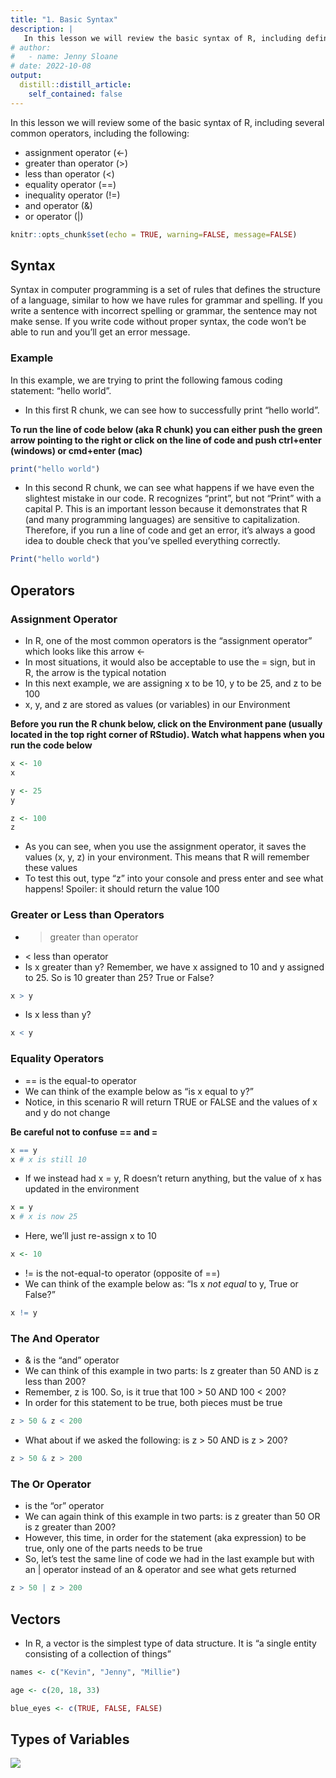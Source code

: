 ```yaml
---
title: "1. Basic Syntax"
description: |
   In this lesson we will review the basic syntax of R, including defining several common operators.
# author:
#   - name: Jenny Sloane
# date: 2022-10-08
output:
  distill::distill_article:
    self_contained: false
---
```



In this lesson we will review some of the basic syntax of R, including several common operators, including the following:

- assignment operator (<-)
- greater than operator (>)
- less than operator (<)
- equality operator (==) 
- inequality operator (!=)
- and operator (&)
- or operator (|)


```r
knitr::opts_chunk$set(echo = TRUE, warning=FALSE, message=FALSE)
```

## Syntax 

Syntax in computer programming is a set of rules that defines the structure of a language, similar to how we have rules for grammar and spelling. If you write a sentence with incorrect spelling or grammar, the sentence may not make sense. If you write code without proper syntax, the code won't be able to run and you'll get an error message. 

### Example

In this example, we are trying to print the following famous coding statement: "hello world". 

- In this first R chunk, we can see how to successfully print "hello world".

**To run the line of code below (aka R chunk) you can either push the green arrow pointing to the right or click on the line of code and push ctrl+enter (windows) or cmd+enter (mac)**

```r
print("hello world")
```

- In this second R chunk, we can see what happens if we have even the slightest mistake in our code. R recognizes "print", but not "Print" with a capital P. This is an important lesson because it demonstrates that R (and many programming languages) are sensitive to capitalization. Therefore, if you run a line of code and get an error, it's always a good idea to double check that you've spelled everything correctly.

```r
Print("hello world")
```

## Operators

### Assignment Operator

- In R, one of the most common operators is the "assignment operator" which looks like this arrow <-
- In most situations, it would also be acceptable to use the = sign, but in R, the arrow is the typical notation
- In this next example, we are assigning x to be 10, y to be 25, and z to be 100
- x, y, and z are stored as values (or variables) in our Environment

**Before you run the R chunk below, click on the Environment pane (usually located in the top right corner of RStudio). Watch what happens when you run the code below**
```r
x <- 10
x

y <- 25
y

z <- 100
z
```

- As you can see, when you use the assignment operator, it saves the values (x, y, z) in your environment. This means that R will remember these values
- To test this out, type "z" into your console and press enter and see what happens! Spoiler: it should return the value 100

### Greater or Less than Operators

- > greater than operator
- < less than operator
- Is x greater than y? Remember, we have x assigned to 10 and y assigned to 25. So is 10 greater than 25? True or False? 
```r
x > y
```

- Is x less than y? 
```r
x < y 
```


### Equality Operators

- == is the equal-to operator
- We can think of the example below as "is x equal to y?" 
- Notice, in this scenario R will return TRUE or FALSE and the values of x and y do not change

**Be careful not to confuse == and =** 
```r
x == y 
x # x is still 10
```

- If we instead had x = y, R doesn't return anything, but the value of x has updated in the environment 
```r
x = y
x # x is now 25
```

- Here, we'll just re-assign x to 10
```r
x <- 10
```

- != is the not-equal-to operator (opposite of ==)
- We can think of the example below as: "Is x *not equal* to y, True or False?"
```r
x != y 
```

### The And Operator

- & is the "and" operator
- We can think of this example in two parts: Is z greater than 50 AND is z less than 200? 
- Remember, z is 100. So, is it true that 100 > 50 AND 100 < 200? 
- In order for this statement to be true, both pieces must be true
```r
z > 50 & z < 200 
```

- What about if we asked the following: is z > 50 AND is z > 200? 
```r
z > 50 & z > 200
```

### The Or Operator
- | is the "or" operator
- We can again think of this example in two parts: is z greater than 50 OR is z greater than 200?
- However, this time, in order for the statement (aka expression) to be true, only one of the parts needs to be true
- So, let's test the same line of code we had in the last example but with an | operator instead of an & operator and see what gets returned
```r
z > 50 | z > 200
```


## Vectors

- In R, a vector is the simplest type of data structure. It is "a single entity consisting of a collection of things"

```r
names <- c("Kevin", "Jenny", "Millie")

age <- c(20, 18, 33)

blue_eyes <- c(TRUE, FALSE, FALSE)
```

## Types of Variables




![](images/data_types.png)